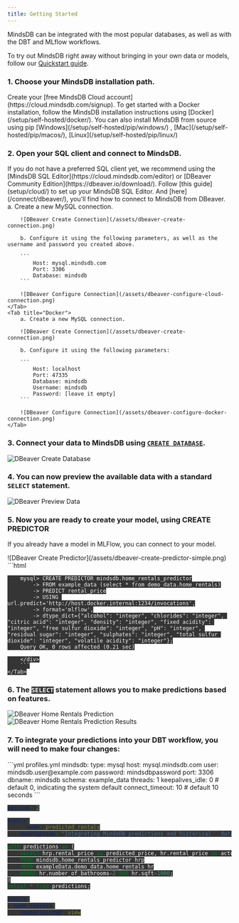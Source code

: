 ```yaml
---
title: Getting Started
---
```


MindsDB can be integrated with the most popular databases, as well as with the DBT and MLflow workflows.

To try out MindsDB right away without bringing in your own data or models, follow our [Quickstart guide](/quickstart/).

### 1. Choose your MindsDB installation path.

<Tabs>
  <Tab title="MindsDB Cloud">
    Create your [free MindsDB Cloud account](https://cloud.mindsdb.com/signup).
  </Tab>
  <Tab title="Docker">
    To get started with a Docker installation, follow the MindsDB installation
    instructions using [Docker](/setup/self-hosted/docker/).
  </Tab>
  <Tab title="pip">
    You can also install MindsDB from source using pip
    [Windows](/setup/self-hosted/pip/windows/) ,
    [Mac](/setup/self-hosted/pip/macos/), [Linux](/setup/self-hosted/pip/linux/)
  </Tab>
</Tabs>

### 2. Open your SQL client and connect to MindsDB.

<Tip>
  If you do not have a preferred SQL client yet, we recommend using the [MindsDB
  SQL Editor](https://cloud.mindsdb.com/editor) or [DBeaver Community
  Edition](https://dbeaver.io/download/). Follow [this guide](setup/cloud/) to
  set up your MindsDB SQL Editor. And [here](/connect/dbeaver/), you'll find how
  to connect to MindsDB from DBeaver.
</Tip>

<Tabs>
    <Tab title="MindsDB Cloud">
        a. Create a new MySQL connection.

        ![DBeaver Create Connection](/assets/dbeaver-create-connection.png)

        b. Configure it using the following parameters, as well as the username and password you created above.

        ```
            Host: mysql.mindsdb.com
            Port: 3306
            Database: mindsdb
        ```

        ![DBeaver Configure Connection](/assets/dbeaver-configure-cloud-connection.png)
    </Tab>
    <Tab title="Docker">
        a. Create a new MySQL connection.

        ![DBeaver Create Connection](/assets/dbeaver-create-connection.png)

        b. Configure it using the following parameters:

        ```
            Host: localhost
            Port: 47335
            Database: mindsdb
            Username: mindsdb
            Password: [leave it empty]
        ```

        ![DBeaver Configure Connection](/assets/dbeaver-configure-docker-connection.png)
    </Tab>

</Tabs>

### 3. Connect your data to MindsDB using [`CREATE DATABASE`](https://docs.mindsdb.com/sql/create/databases/).

![DBeaver Create Database](/assets/dbeaver-create-database.png)

### 4. You can now preview the available data with a standard `SELECT` statement.

![DBeaver Preview Data](/assets/dbeaver-preview-data.png)

### 5. Now you are ready to create your model, using CREATE PREDICTOR

If you already have a model in MLFlow, you can connect to your model.

<Tabs>
    <Tab title="MindsDB is creating my model">
        ![DBeaver Create Predictor](/assets/dbeaver-create-predictor-simple.png)
    </Tab>
    <Tab title="My model is in MLflow">
        ```html
        <div id="create-predictor">
        <style>
            #create-predictor code { background-color: #353535; color: #f5f5f5 }
        </style>

        mysql> CREATE PREDICTOR mindsdb.home_rentals_predictor
            -> FROM example_data (select * from demo_data.home_rentals)
            -> PREDICT rental_price
            -> USING url.predict='http://host.docker.internal:1234/invocations',
            -> format='mlflow',
            -> dtype_dict={"alcohol": "integer", "chlorides": "integer", "citric acid": "integer", "density": "integer", "fixed acidity": "integer", "free sulfur dioxide": "integer", "pH": "integer", "residual sugar": "integer", "sulphates": "integer", "total sulfur dioxide": "integer", "volatile acidity": "integer"};
        Query OK, 0 rows affected (0.21 sec)

        </div>
        ```
    </Tab>

</Tabs>

### 6. The [`SELECT`](/sql/api/select) statement allows you to make predictions based on features.

![DBeaver Home Rentals Prediction](/assets/dbeaver-home-rentals-prediction.png)
![DBeaver Home Rentals Prediction Results](/assets/dbeaver-home-rentals-prediction-results.png)

### 7. To integrate your predictions into your DBT workflow, you will need to make four changes:

<CodeGroup>
```yml profiles.yml
mindsdb:
    type: mysql
    host: mysql.mindsdb.com
    user: mindsdb.user@example.com
    password: mindsdbpassword
    port: 3306
    dbname: mindsdb
    schema: example_data
    threads: 1
    keepalives_idle: 0 # default 0, indicating the system default
    connect_timeout: 10 # default 10 seconds
```

```yml schema.yml
version: 2

models:
    - name: predicted_rentals
    description: "Integrating MindsDB predictions and historical   data"
```

```sql predicted_rentals.sql
with predictions as (
    SELECT hrp.rental_price as predicted_price, hr.rental_price as actual_price
    FROM mindsdb.home_rentals_predictor hrp
    JOIN exampleData.demo_data.home_rentals hr
    WHERE hr.number_of_bathrooms=2 AND hr.sqft=1000;
)
select * from predictions;
```

```yml dbt_project.yml
models:
  home_rentals:
    +materialized: view
```

</CodeGroup>
